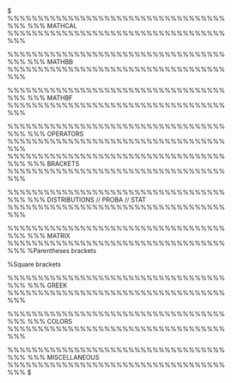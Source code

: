 ::: {.content-hidden}
$
%%%%%%%%%%%%%%%%%%%%%%%%%%%%%%%%%%%%%%%
%%% MATHCAL
%%%%%%%%%%%%%%%%%%%%%%%%%%%%%%%%%%%%%%%
\newcommand{\cA}{\mathcal{A}}
\newcommand{\cC}{\mathcal{C}}
\newcommand{\cD}{\mathcal{D}}
\newcommand{\cE}{\mathcal{E}}
\newcommand{\cF}{\mathcal{F}}
\newcommand{\cH}{\mathcal{H}}
\newcommand{\cL}{\mathcal{L}}
\newcommand{\cM}{\mathcal{M}}
\newcommand{\cN}{\mathcal{N}}
\newcommand{\cO}{\mathcal{O}}
\newcommand{\cR}{\mathcal{R}}
\newcommand{\cS}{\mathcal{S}}
\newcommand{\cU}{\mathcal{U}}
\newcommand{\cX}{\mathcal{X}}
\newcommand{\cY}{\mathcal{Y}}
\newcommand{\cZ}{\mathcal{Z}}

%%%%%%%%%%%%%%%%%%%%%%%%%%%%%%%%%%%%%%%
%%% MATHBB
%%%%%%%%%%%%%%%%%%%%%%%%%%%%%%%%%%%%%%%
\newcommand{\bbN}{\mathbb{N}}
\newcommand{\bbP}{\mathbb{P}}
\newcommand{\bbQ}{\mathbb{Q}}
\newcommand{\bbR}{\mathbb{R}}
\newcommand{\bbX}{\mathbb{X}}
\newcommand{\bbY}{\mathbb{Y}}
\newcommand{\bbZ}{\mathbb{Z}}

%%%%%%%%%%%%%%%%%%%%%%%%%%%%%%%%%%%%%%%
%%% MATHBF
%%%%%%%%%%%%%%%%%%%%%%%%%%%%%%%%%%%%%%%
\newcommand{\bfa}{\mathbf{a}}
\newcommand{\bfb}{\mathbf{b}}
\newcommand{\bfc}{\mathbf{c}}
\newcommand{\bfd}{\mathbf{d}}
\newcommand{\bfn}{\mathbf{n}}
\newcommand{\bfm}{\mathbf{m}}


%%%%%%%%%%%%%%%%%%%%%%%%%%%%%%%%%%%%%%%
%%% OPERATORS
%%%%%%%%%%%%%%%%%%%%%%%%%%%%%%%%%%%%%%%
\DeclareMathOperator{\ceil}[1]{\lceil #1 \rceil}
\DeclareMathOperator{\floor}[1]{\lfloor #1 \rfloor}
\DeclareMathOperator{\tr}{Tr}
\newcommand{\E}{\mathbb{E}}
\DeclareMathOperator{\var}{Var}
\DeclareMathOperator{\cov}{Cov}
\newcommand{\P}{\mathbb{P}}
\DeclareMathOperator{\kl}{\mathrm{KL}}
\DeclareMathOperator{\div}{\mathrm{div}}
\DeclareMathOperator{\jac}{\mathrm{Jac}}
\DeclareMathOperator{\hess}{\mathrm{Hess}}
\DeclareMathOperator*{\argmax}{\mathrm{argmax}}
\DeclareMathOperator*{\argmin}{\mathrm{argmin}}

%%%%%%%%%%%%%%%%%%%%%%%%%%%%%%%%%%%%%%%
%%% BRACKETS
%%%%%%%%%%%%%%%%%%%%%%%%%%%%%%%%%%%%%%%
\newcommand{\bra}[1]{\left< #1 \right>}
\newcommand{\BK}[1]{ {\left( #1 \right)} }
\newcommand{\sqBK}[1]{ {\left[ #1 \right]} }
\newcommand{\curBK}[1]{ {\left\{ #1 \right\}} }

%%%%%%%%%%%%%%%%%%%%%%%%%%%%%%%%%%%%%%%
%%% DISTRIBUTIONS // PROBA // STAT
%%%%%%%%%%%%%%%%%%%%%%%%%%%%%%%%%%%%%%%
\newcommand{\normal}{\mathcal{N}}
\newcommand{\mle}{\mathrm{MLE}}
\newcommand{\map}{\mathrm{MAP}}
\newcommand{\data}{\mathrm{data}}
\newcommand{\ref}{\mathrm{ref}}
\newcommand{\obs}{\mathrm{obs}}
\newcommand{\snr}{\mathrm{SNR}}
\newcommand{\prior}{\mathrm{prior}}
\newcommand{\post}{\mathrm{post}}
\newcommand{\rev}{\mathrm{rev}}






%%%%%%%%%%%%%%%%%%%%%%%%%%%%%%%%%%%%%%%
%%% MATRIX
%%%%%%%%%%%%%%%%%%%%%%%%%%%%%%%%%%%%%%%
\newcommand{\mat}[1]{\begin{matrix}#1\end{matrix}}
\newcommand{\pmat}[1]{\left(\mat{#1}\right)} %Parentheses brackets
\newcommand{\smat}[1]{\left[\mat{#1}\right]} %Square brackets

%%%%%%%%%%%%%%%%%%%%%%%%%%%%%%%%%%%%%%%
%%% GREEK
%%%%%%%%%%%%%%%%%%%%%%%%%%%%%%%%%%%%%%%
\newcommand\eps{\varepsilon}
\renewcommand\epsilon{\varepsilon}
\renewcommand\phi{\varphi}

%%%%%%%%%%%%%%%%%%%%%%%%%%%%%%%%%%%%%%%
%%% COLORS
%%%%%%%%%%%%%%%%%%%%%%%%%%%%%%%%%%%%%%%
\newcommand{\blue}{\color{blue}}
\newcommand{\green}{\color{green}}
\newcommand{\red}{\color{red}}
\newcommand{\pink}{\color{pink}}

%%%%%%%%%%%%%%%%%%%%%%%%%%%%%%%%%%%%%%%
%%% MISCELLANEOUS
%%%%%%%%%%%%%%%%%%%%%%%%%%%%%%%%%%%%%%%
\newcommand{\and}{\textrm{and}}
\newcommand{\with}{\textrm{with}}
$
:::